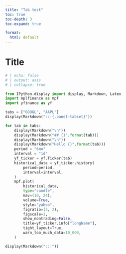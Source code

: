 ```yaml
---
title: "Tab test"
toc: true
toc-depth: 3
toc-expand: true

format:
  html: default
---
```



# Title


````python
# | echo: false
# | output: asis
# | collapse: true

from IPython.display import display, Markdown, Latex
import mplfinance as mpf
import yfinance as yf

tabs = ["GOOGL", "AAPL"]
display(Markdown(":::{.panel-tabset}"))

for tab in tabs:
    display(Markdown("\n"))
    display(Markdown("## {}".format(tab)))
    display(Markdown("\n"))
    display(Markdown("Hello {}".format(tab)))
    period = "6mo"
    interval = "1d"
    yf_ticker = yf.Ticker(tab)
    historical_data = yf_ticker.history(
        period=period,
        interval=interval,
    )
    mpf.plot(
        historical_data,
        type="candle",
        mav=(10, 24),
        volume=True,
        style="yahoo",
        figratio=(3, 2),
        figscale=1,
        show_nontrading=False,
        title=yf_ticker.info["longName"],
        tight_layout=True,
        warn_too_much_data=10_000,
    )

display(Markdown(":::"))
````

